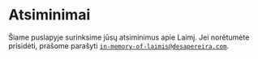 
<SEO title="Atsiminimai" />

# Atsiminimai

Šiame puslapyje surinksime jūsų atsiminimus apie Laimį. Jei norėtumėte prisidėti, prašome
parašyti <code>in-memory-of-laimis@desapereira.com</code>.

